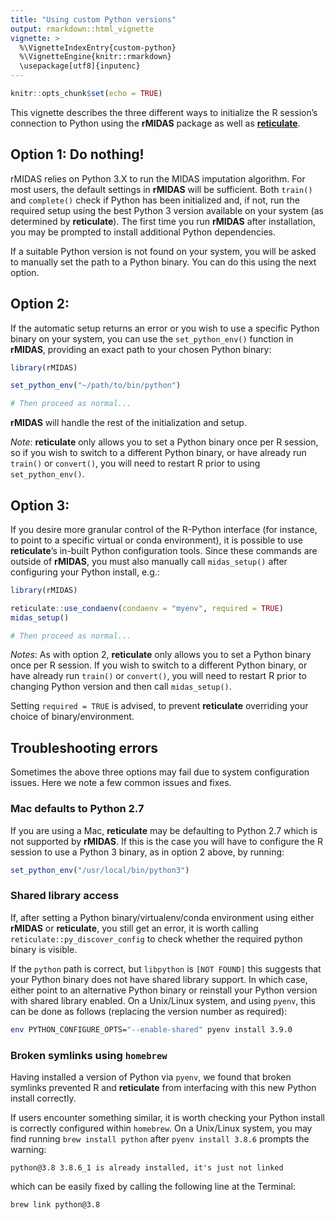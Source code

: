```yaml
---
title: "Using custom Python versions"
output: rmarkdown::html_vignette
vignette: >
  %\VignetteIndexEntry{custom-python}
  %\VignetteEngine{knitr::rmarkdown}
  \usepackage[utf8]{inputenc}
---
```


```r
knitr::opts_chunk$set(echo = TRUE)
```

This vignette describes the three different ways to initialize the R session's connection to Python using the **rMIDAS** package as well as [**reticulate**](https://github.com/rstudio/reticulate).

## Option 1: Do nothing!
 
rMIDAS relies on Python 3.X to run the MIDAS imputation algorithm. For most users, the default settings in **rMIDAS** will be sufficient. Both `train()` and `complete()` check if Python has been initialized and, if not, run the required setup using the best Python 3 version available on your system (as determined by **reticulate**). The first time you run **rMIDAS** after installation, you may be prompted to install additional Python dependencies.

If a suitable Python version is not found on your system, you will be asked to manually set the path to a Python binary. You can do this using the next option.

## Option 2: 

If the automatic setup returns an error or you wish to use a specific Python binary on your system, you can use the `set_python_env()` function in **rMIDAS**, providing an exact path to your chosen Python binary:

```r

library(rMIDAS)

set_python_env("~/path/to/bin/python")

# Then proceed as normal...

```

**rMIDAS** will handle the rest of the initialization and setup.

*Note*: **reticulate** only allows you to set a Python binary once per R session, so if you wish to switch to a different Python binary, or have already run `train()` or `convert()`, you will need to restart R prior to using `set_python_env()`.

## Option 3:

If you desire more granular control of the R-Python interface (for instance, to point to a specific virtual or conda environment), it is possible to use **reticulate**'s in-built Python configuration tools. Since these commands are outside of **rMIDAS**, you must also manually call `midas_setup()` after configuring your Python install, e.g.:

```r

library(rMIDAS)

reticulate::use_condaenv(condaenv = "myenv", required = TRUE)
midas_setup()

# Then proceed as normal...

```

*Notes*: As with option 2, **reticulate** only allows you to set a Python binary once per R session. If you wish to switch to a different Python binary, or have already run `train()` or `convert()`, you will need to restart R prior to changing Python version and then call `midas_setup()`.

Setting `required = TRUE` is advised, to prevent **reticulate** overriding your choice of binary/environment.

## Troubleshooting errors

Sometimes the above three options may fail due to system configuration issues. Here we note a few common issues and fixes.

### Mac defaults to Python 2.7

If you are using a Mac, **reticulate** may be defaulting to Python 2.7 which is not supported by **rMIDAS**. If this is the case you will have to configure the R session to use a Python 3 binary, as in option 2 above, by running:

```r
set_python_env("/usr/local/bin/python3")
```

### Shared library access

If, after setting a Python binary/virtualenv/conda environment using either **rMIDAS** or **reticulate**, you still get an error, it is worth calling `reticulate::py_discover_config` to check whether the required python binary is visible.

If the `python` path is correct, but `libpython` is `[NOT FOUND]` this suggests that your Python binary does not have shared library support. In which case, either point to an alternative Python binary or reinstall your Python version with shared library enabled. On a Unix/Linux system, and using `pyenv`, this can be done as follows (replacing the version number as required):

```bash
env PYTHON_CONFIGURE_OPTS="--enable-shared" pyenv install 3.9.0
```

### Broken symlinks using `homebrew`

Having installed a version of Python via `pyenv`, we found that broken symlinks prevented R and **reticulate** from interfacing with this new Python install correctly. 

If users encounter something similar, it is worth checking your Python install is correctly configured within `homebrew`. On a Unix/Linux system, you may find running `brew install python` after `pyenv install 3.8.6` prompts the warning:

```
python@3.8 3.8.6_1 is already installed, it's just not linked
```

which can be easily fixed by calling the following line at the Terminal:

```bash
brew link python@3.8
```
